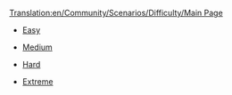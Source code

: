 [[Translation:en/Community/Scenarios/Difficulty/Main Page]]
*[[en/Community/Scenarios/Difficulty/Easy|Easy]]

*[[en/Community/Scenarios/Difficulty/Normal|Medium]]

*[[en/Community/Scenarios/Difficulty/Hard|Hard]]

*[[en/Community/Scenarios/Difficulty/Extreme|Extreme]]
